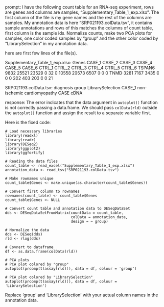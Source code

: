 prompt:
I have the following count table for an RNA-seq experiment, rows are genes and columns are samples, "Supplementary_Table_1_exp.xlsx". The first column of the file is my gene names and the rest of the columns are samples. My annotation data is here  "SRP021193.colData.tsv", it contains sample annotations and rows of this matches the columns of count table, first column is the sample ids. Normalize counts, make two PCA plots for samples, one color coded samples by "group" and the other color coded by "LibrarySelection" in my annotation data.

here are first few lines of the file(s).

Supplementary_Table_1_exp.xlsx:
Genes	CASE_1	CASE_2	CASE_3	CASE_4	CASE_5	CASE_6	CTRL_1	CTRL_2	CTRL_3	CTRL_4	CTRL_5	CTRL_6
TSPAN6	9832	25521	23529	0	32	0	10558	20573	6507	0	0	 0
TNMD	3281	 7167	 3435	0	 0	0	  202	  403	 203	0	0	21


SRP021193.colData.tsv:
diagnosis	group	LibrarySelection
CASE_1	non-ischemic cardiomyopathy	CASE	cDNA


response:
The error indicates that the data argument in `autoplot()` function is not correctly passing a data.frame. We should pass `colData(rld)` outside the `autoplot()` function and assign the result to a separate variable first. 

Here is the fixed code:

```
# Load necessary libraries
library(readxl)
library(readr)
library(DESeq2)
library(ggplot2)
library(ggfortify)

# Reading the data files
count_table <- read_excel("Supplementary_Table_1_exp.xlsx")
annotation_data <- read_tsv("SRP021193.colData.tsv")

# Make rownames unique
count_table$Genes <- make.unique(as.character(count_table$Genes))

# Convert first column to rownames
rownames(count_table) <- count_table$Genes
count_table$Genes <- NULL

# Convert count table and annotation data to DESeqDataSet 
dds <- DESeqDataSetFromMatrix(countData = count_table,
                              colData = annotation_data,
                              design = ~ group)

# Normalize the data
dds <- DESeq(dds)
rld <- rlog(dds)

# Covnert to dataframe
df <- as.data.frame(colData(rld))

# PCA plots
# PCA plot colored by "group"
autoplot(prcomp(t(assay(rld))), data = df, colour = 'group')

# PCA plot colored by "LibrarySelection"
autoplot(prcomp(t(assay(rld))), data = df, colour = 'LibrarySelection')
```

Replace 'group' and 'LibrarySelection' with your actual column names in the annotation data.
